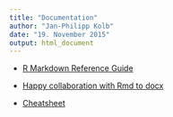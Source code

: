 ```yaml
---
title: "Documentation"
author: "Jan-Philipp Kolb"
date: "19. November 2015"
output: html_document
---
```



- [R Markdown Reference Guide](https://www.rstudio.com/wp-content/uploads/2015/03/rmarkdown-reference.pdf)

- [Happy collaboration with Rmd to docx](http://rmarkdown.rstudio.com/articles_docx.html)

- [Cheatsheet](https://www.rstudio.com/wp-content/uploads/2015/02/rmarkdown-cheatsheet.pdf)